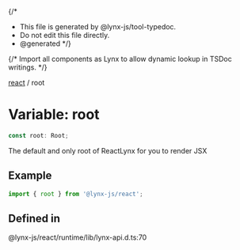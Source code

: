 {/*
* This file is generated by @lynx-js/tool-typedoc.
* Do not edit this file directly.
* @generated
*/}

{/* Import all components as Lynx to allow dynamic lookup in TSDoc writings. */}

[react](/api/react/index.mdx) / root

# Variable: root

```ts
const root: Root;
```

The default and only root of ReactLynx for you to render JSX

## Example

```ts
import { root } from '@lynx-js/react';
```

## Defined in

@lynx-js/react/runtime/lib/lynx-api.d.ts:70
